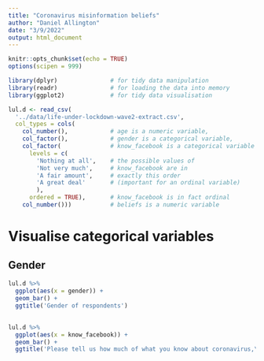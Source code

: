 ```yaml
---
title: "Coronavirus misinformation beliefs"
author: "Daniel Allington"
date: "3/9/2022"
output: html_document
---
```


```r
knitr::opts_chunk$set(echo = TRUE)
options(scipen = 999)

library(dplyr)               # for tidy data manipulation
library(readr)               # for loading the data into memory
library(ggplot2)             # for tidy data visualisation

lul.d <- read_csv(
  '../data/life-under-lockdown-wave2-extract.csv',
  col_types = cols(
    col_number(),            # age is a numeric variable,
    col_factor(),            # gender is a categorical variable,
    col_factor(              # know_facebook is a categorical variable
      levels = c(            
        'Nothing at all',    # the possible values of 
        'Not very much',     # know_facebook are in 
        'A fair amount',     # exactly this order
        'A great deal'       # (important for an ordinal variable)
        ), 
      ordered = TRUE),       # know_facebook is in fact ordinal
    col_number()))           # beliefs is a numeric variable

```

# Visualise categorical variables

## Gender
```r
lul.d %>%
  ggplot(aes(x = gender)) +
  geom_bar() +
  ggtitle('Gender of respondents')
```

## 


```r
lul.d %>%
  ggplot(aes(x = know_facebook)) +
  geom_bar() +
  ggtitle('Please tell us how much of what you know about coronavirus,\nif anything, comes from Facebook')
```


